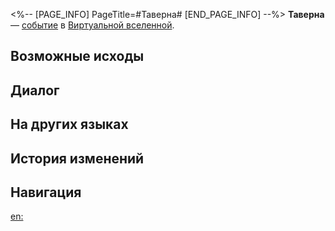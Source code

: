 <%-- [PAGE_INFO]
PageTitle=#Таверна#
[END_PAGE_INFO] --%>
{{Дополнить}}
{{ВВ Событие Инфобокс
|id                 = 13602
|Название           = 
|Изображение        = Событие ВВ Битва.png
|Испытание_в_вв     = Неизвестно
|Испытание_в_рое    = Неизвестно
|Испытание_в_зиш    = Неизвестно
|Испытание_в_рв     = 
|Испытание_в_облнеп = 
|Требования         = 
|Пред               = 
|След               = 
|Упоминания         = 
|Порядок            = 092
|Порядок_рв         = 
}}
'''Таверна''' — [[Виртуальная вселенная/События|событие]] в [[Виртуальная вселенная|Виртуальной вселенной]].

==Возможные исходы==
{{Возможные исходы
|Выбор_1 = Использовать другие способы прогнать гостей
|Результат_1 = Вступить в бой и получить за победу благословения: 2 ((Сохранение/Память/Небытие/Изобилие/Охота/Разрушение/Радость/Распространение/Эрудиция)).
|Путь_1   = Эрудиция
|Режимы_1  = зиш

|Выбор_2 = Вы ждёте не дождётесь, когда на бой выйдут ребята посильнее
|Результат_2 = Сразиться против более сильных противников! Пройти испытание и получить благословение Разрушения 3★.
|Путь_2   = Разрушение
|Режимы_2  = рой

|Выбор_3 = Поставить на имя победителя!
|Путь_3   = Радость
|Режимы_3  = рой

|Шанс_3_1 = 75%

|Шанс_3_2 = 25%

|Выбор_4 = Бросить вызов телохранителям господина Франса
|Результат_4 = Разоблачить его банкротство. Пройти испытание и получить благословение Радости.

|Выбор_5 = Бросить вызов здоровякам из отряда наёмников Авилы
|Результат_5 = Разоблачить его. Пройти испытание и получить благословение Охоты.

|Выбор_6 = Сразиться с обоими!
|Результат_6 = Вступить в битву и получить все награды.
}}

==Диалог==
{{Диалог Начало}}
:{{tx}}
{{Диалог Конец}}

==На других языках==
{{На других языках
|en   = Tavern
|zhs  = 酒馆
|zht  = 酒館
|ja   = パブ
|ko   = 술집
|es   = Taberna
|fr   = Taverne
|ru   = Таверна
|th   = บาร์
|vi   = Quán Rượu
|de   = Taverne
|id   = Bar
|pt   = Taverna
}}

==История изменений==
{{История изменений|3.5}}

==Навигация==
{{События ВВ Навбокс}}

[[en:]]